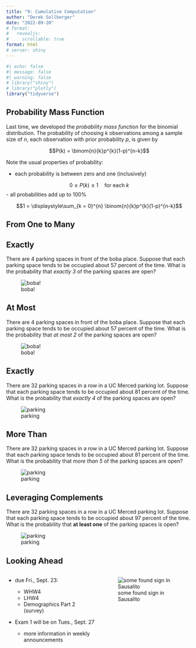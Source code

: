 ```yaml
---
title: "9: Cumulative Computation"
author: "Derek Sollberger"
date: "2022-09-20"
# format: 
#   revealjs:
#     scrollable: true
format: html
# server: shiny
---
```


\newcommand{\ds}{\displaystyle}

```r
#| echo: false
#| message: false
#| warning: false
# library("shiny")
# library("plotly")
library("tidyverse")
```

## Probability Mass Function

Last time, we developed the *probability mass function* for the binomial distribution.  The probability of choosing $k$ observations among a sample size of $n$, each observation with prior probability $p$, is given by


$$P(k) = \binom{n}{k}p^{k}(1-p)^{n-k}$$


Note the usual properties of probability:

- each probability is between zero and one (inclusively)
    
$$0 \leq P(k) \leq 1 \quad\text{for each } k$$
- all probabilities add up to 100\%
    
 
$$1 = \ds\sum_{k = 0}^{n} \binom{n}{k}p^{k}(1-p)^{n-k}$$

## From One to Many

:::: {.panel-tabset}

## Exactly

There are 4 parking spaces in front of the boba place.  Suppose that each parking space tends to be occupied about 57 percent of the time.  What is the probability that *exactly 3* of the parking spaces are open?

![boba!](boba.png)

## At Most

There are 4 parking spaces in front of the boba place.  Suppose that each parking space tends to be occupied about 57 percent of the time.  What is the probability that *at most 2* of the parking spaces are open?

![boba!](boba.png)

## Exactly

There are 32 parking spaces in a row in a UC Merced parking lot.  Suppose that each parking space tends to be occupied about 81 percent of the time.  What is the probability that *exactly 4* of the parking spaces are open?

![parking](UCMparkinglot.png)

## More Than

There are 32 parking spaces in a row in a UC Merced parking lot.  Suppose that each parking space tends to be occupied about 81 percent of the time.  What is the probability that *more than 5* of the parking spaces are open?

![parking](UCMparkinglot.png)

::::

## Leveraging Complements

There are 32 parking spaces in a row in a UC Merced parking lot.  Suppose that each parking space tends to be occupied about 97 percent of the time.  What is the probability that **at least one** of the parking spaces is open?

![parking](UCMparkinglot2.png)


## Looking Ahead

:::: {.columns}

::: {.column width="50%"}
- due Fri., Sept. 23:
  - WHW4
  - LHW4
  - Demographics Part 2 (survey)
  
- Exam 1 will be on Tues., Sept. 27

  - more information in weekly announcements

:::

::: {.column width="50%"}
![some found sign in Sausalito](median_prohibited)



:::

::::

















:::: {.columns}

::: {.column width="50%"}
	
:::

::: {.column width="50%"}

:::

::::

:::: {.panel-tabset}



::::
